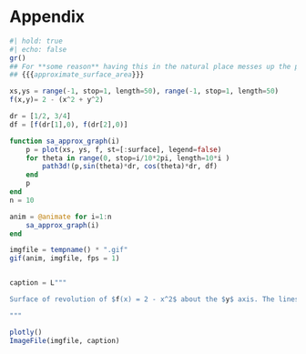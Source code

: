 # Appendix

```julia
#| hold: true
#| echo: false
gr()
## For **some reason** having this in the natural place messes up the plots.
## {{{approximate_surface_area}}}

xs,ys = range(-1, stop=1, length=50), range(-1, stop=1, length=50)
f(x,y)= 2 - (x^2 + y^2)

dr = [1/2, 3/4]
df = [f(dr[1],0), f(dr[2],0)]

function sa_approx_graph(i)
    p = plot(xs, ys, f, st=[:surface], legend=false)
    for theta in range(0, stop=i/10*2pi, length=10*i )
        path3d!(p,sin(theta)*dr, cos(theta)*dr, df)
    end
    p
end
n = 10

anim = @animate for i=1:n
    sa_approx_graph(i)
end

imgfile = tempname() * ".gif"
gif(anim, imgfile, fps = 1)


caption = L"""

Surface of revolution of $f(x) = 2 - x^2$ about the $y$ axis. The lines segments are the images of rotating the secant line connecting $(1/2, f(1/2))$ and $(3/4, f(3/4))$. These trace out the frustum of a cone which approximates the corresponding surface area of the surface of revolution. In the limit, this approximation becomes exact and a formula for the surface area of surfaces of revolution can be used to compute the value.

"""

plotly()
ImageFile(imgfile, caption)
```

